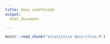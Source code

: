 ```yaml
---
title: Sexo indefinido
output:
  html_document

---
```



```r
knitr::read_chunk("estatistica descritiva.R")
```


```r
```

```r
```

```r
```

```r
```

```r
```

